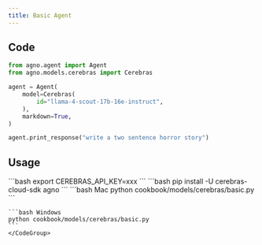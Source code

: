 ```yaml
---
title: Basic Agent
---
```


## Code

```python cookbook/models/cerebras/basic.py
from agno.agent import Agent
from agno.models.cerebras import Cerebras

agent = Agent(
    model=Cerebras(
        id="llama-4-scout-17b-16e-instruct",
    ),
    markdown=True,
)

agent.print_response("write a two sentence horror story")
```

## Usage

<Steps>
  <Snippet file="create-venv-step.mdx" />

  <Step title="Set your API key">
    ```bash
    export CEREBRAS_API_KEY=xxx
    ```
  </Step>

  <Step title="Install libraries">
    ```bash
    pip install -U cerebras-cloud-sdk agno
    ```
  </Step>

  <Step title="Run Agent">
    <CodeGroup>
    ```bash Mac
    python cookbook/models/cerebras/basic.py
    ```

    ```bash Windows
    python cookbook/models/cerebras/basic.py
    ```
    </CodeGroup>
  </Step>
</Steps>